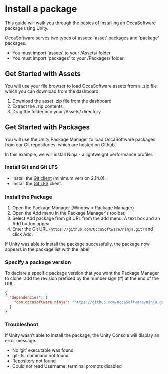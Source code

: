 # Install a package

This guide will walk you through the basics of installing an OccaSoftware package using Unity.

OccaSoftware serves two types of assets: 'asset' packages and 'package' packages.

- You must import 'assets' to your /Assets/ folder.
- You must import 'packages' to your /Packages/ folder.

## Get Started with Assets

You will use your file browser to load OccaSoftware assets from a .zip file which you can download from the dashboard.

1. Download the asset .zip file from the dashboard
2. Extract the .zip contents
3. Drag the folder into your /Assets/ directory

## Get Started with Packages

You will use the Unity Package Manager to load OccaSoftware packages from our Git repositories, which are hosted on Github.

In this example, we will install Ninja - a lightweight performance profiler.

### Install Git and Git LFS

- Install the [Git client](https://git-scm.com/) (minimum version 2.14.0).
- Install the [Git LFS](https://git-lfs.com/) client.

### Install the Package

1. Open the Package Manager (Window > Package Manager)
2. Open the Add menu in the Package Manager's toolbar.
3. Select Add package from git URL from the add menu. A text box and an Add button appear.
4. Enter the Git URL (`https://github.com/OccaSoftware/ninja.git`) and click Add.

If Unity was able to install the package successfully, the package now appears in the package list with the label.

### Specify a package version

To declare a specific package version that you want the Package Manager to clone, add the revision prefixed by the number sign (#) at the end of the URL:

```json
{
  "dependencies": {
    "com.occasoftware.ninja": "https://github.com/OccaSoftware/ninja.git#1.1.0",
  }
}
```

### Troubleshoot

 If Unity wasn’t able to install the package, the Unity Console will display an error message.

- No ‘git’ executable was found
- git-lfs: command not found
- Repository not found
- Could not read Username: terminal prompts disabled
